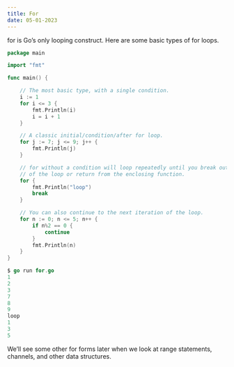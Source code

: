 ```yaml
---
title: For
date: 05-01-2023
---
```


for is Go’s only looping construct. Here are some basic types of for loops.

```go
package main

import "fmt"

func main() {

    // The most basic type, with a single condition.
    i := 1
    for i <= 3 {
        fmt.Println(i)
        i = i + 1
    }

    // A classic initial/condition/after for loop.
    for j := 7; j <= 9; j++ {
        fmt.Println(j)
    }

    // for without a condition will loop repeatedly until you break out
    // of the loop or return from the enclosing function.
    for {
        fmt.Println("loop")
        break
    }

    // You can also continue to the next iteration of the loop.
    for n := 0; n <= 5; n++ {
        if n%2 == 0 {
            continue
        }
        fmt.Println(n)
    }
}
```

```go
$ go run for.go
1
2
3
7
8
9
loop
1
3
5
```

We’ll see some other for forms later when we look at range statements, channels, and other data structures.
